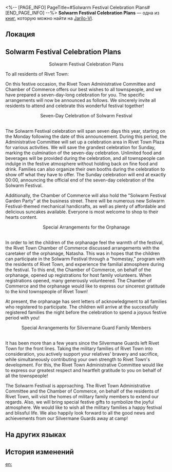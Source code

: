 <%-- [PAGE_INFO]
PageTitle=#Solwarm Festival Celebration Plans#
[END_PAGE_INFO] --%>
{{Дополнить}}
{{Книга Инфобокс
|id           = 004
|partIds      = 190104
|Название     = 
|Изображение  = Предмет Записи.png
|Мир          = Jarilo-VI
|Томов        = 1
|Автор        = <!--нужно добавить-->
|Описание     = Belobog's traditional holiday celebration plans... But not this year's.
|Том1         = {{tx}}
|Источник1    = {{tx|Отсутствует источник}}
|Персонажи    = 
|Фракции      = 
}}
'''Solwarm Festival Celebration Plans''' — одна из [[Книги|книг]], которую можно найти на [[Jarilo-VI]].

==Локация==
{{Отметка карты|<!--название карты-->|<!--id отметки-->}}

==Solwarm Festival Celebration Plans==
<div align="center">Solwarm Festival Celebration Plans</div>

To all residents of Rivet Town:

On this festive occasion, the Rivet Town Administrative Committee and Chamber of Commerce offers our best wishes to all townspeople, and we have prepared a seven-day-long celebration for you. The specific arrangements will now be announced as follows. We sincerely invite all residents to attend and celebrate this wonderful festival together!

<div align="center">Seven-Day Celebration of Solwarm Festival</div><br />The Solwarm Festival celebration will span seven days this year, starting on the Monday following the date of this announcement. During this period, the Administrative Committee will set up a celebration area in Rivet Town Plaza for various activities. We will save the grandest celebration for Sunday, marking the culmination of the seven-day celebration. Unlimited food and beverages will be provided during the celebration, and all townspeople can indulge in the festive atmosphere without holding back on fine food and drink. Families can also organize their own booths during the celebration to show off what they have to offer. The Sunday celebration will end at exactly 00:00, announcing the official end of the seven-day celebration of the Solwarm Festival.

Additionally, the Chamber of Commerce will also hold the "Solwarm Festival Garden Party" at the business street. There will be numerous new Solwarm Festival-themed mechanical handicrafts, as well as plenty of affordable and delicious suncakes available. Everyone is most welcome to shop to their hearts content.

<div align="center">Special Arrangements for the Orphanage</div><br />In order to let the children of the orphanage feel the warmth of the festival, the Rivet Town Chamber of Commerce discussed arrangements with the caretaker of the orphanage, Natasha. This was in hopes that the children can participate in the Solwarm Festival through a "homestay," program with the residents of Rivet Town, and experience the familial atmosphere during the festival. To this end, the Chamber of Commerce, on behalf of the orphanage, opened up registrations for host family volunteers. When registrations opened, many generously volunteered. The Chamber of Commerce and the orphanage would like to express our sincerest gratitude to the kind townspeople of Rivet Town!

At present, the orphanage has sent letters of acknowledgment to all families who registered to participate. The children will arrive at the successfully registered families the night before the celebration to spend a joyous festive period with you!

<div align="center">Special Arrangements for Silvermane Guard Family Members</div><br />It has been more than a few years since the Silvermane Guards left Rivet Town for the front lines. Taking the military families of Rivet Town into consideration, you actively support your relatives' bravery and sacrifice, while simultaneously contributing your own strength to Rivet Town's development. For this, the Rivet Town Administrative Committee would like to express our greatest respect and heartfelt gratitude to you on behalf of all the townspeople!

The Solwarm Festival is approaching. The Rivet Town Administrative Committee and the Chamber of Commerce, on behalf of the residents of Rivet Town, will visit the homes of military family members to extend our regards. Also, we will bring special festive gifts to symbolize the joyful atmosphere. We would like to wish all the military families a happy festival and blissful life. We also happily look forward to all the good news and achievements from our Silvermane Guards away at camp!

==На других языках==
{{На других языках
|en   = Solwarm Festival Celebration Plans
|zhs  = 关于煦日节庆典相关事宜的安排
|zht  = 煦日節慶典相關事宜
|ja   = 太陽の日の式典に関する取り決め
|ko   = 태양의 축제 관련 일정
|es   = Disposiciones para los asuntos relacionados con la celebración del Festival Calisol
|fr   = Plans de célébration du Festival du soleil radieux
|ru   = План празднования Солнечного фестиваля
|th   = การเตรียมการเกี่ยวกับงานเฉลิมฉลองเทศกาล Solwarm
|vi   = Sắp Xếp Công Tác Cho Lễ Hội Mặt Trời
|de   = Pläne für das Solwarm-Festival
|id   = Rencana Perayaan Festival Solwarm
|pt   = Planos para a Celebração do Festival Solwarm
}}

==История изменений==
{{История изменений|3.5}}

[[en:]]